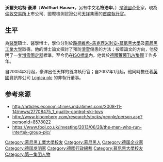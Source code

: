 '''沃爾夫哈特·豪澤'''（'''Wolfhart Hauser'''，另有中文名'''符浩申'''，{{bd|1949年|12月5日}}）是[[德國|德國]]企业家，現為[[倫敦交易所|倫敦交易所]]上市公司、國際檢測認證公司[[天祥_(公證行)|天祥]]集團的[[首席執行官|首席執行官]]。

==生平==
為[[醫學|醫學]]碩士、醫學博士，學位分別於[[路德維希-馬克西米利安-慕尼黑大學|路德維希-馬克西米利安-慕尼黑大學]]及[[慕尼黑工業大學|慕尼黑工業大學]]取得。他的博士論文探討了預防[[滑雪|滑雪]]傷患的方法；按着論文的方向，他發明了一套[[滑雪固定器|滑雪固定器]]標準，至今仍在[[國際標準化組織|ISO標準]]內。他曾於[[德國萊茵TUV集團|德國萊茵TUV集團]]工作多年。

自2005年3月起，豪澤出任天祥的首席執行官；自2007年1月起，他同時擔任着[[英國|英國]]資訊界公司 [[Logica_plc|Logica plc]] 的非執行董事。

==参考来源==
* http://articles.economictimes.indiatimes.com/2008-11-14/news/27708475_1_quality-control-ski-toys {{Wayback|url=http://articles.economictimes.indiatimes.com/2008-11-14/news/27708475_1_quality-control-ski-toys |date=20150419022232 }}
* http://www.bloomberg.com/research/stocks/people/person.asp?personId=8578022
* https://www.fool.co.uk/investing/2013/06/28/the-men-who-run-intertek-group-plc/ {{Wayback|url=https://www.fool.co.uk/investing/2013/06/28/the-men-who-run-intertek-group-plc/ |date=20150416223441 }}

{{DEFAULTSORT:Hauser, Wolfhart}}
[[Category:慕尼黑工業大學校友|Category:慕尼黑工業大學校友]]
[[Category:慕尼黑人|Category:慕尼黑人]]
[[Category:德国企业家|Category:德国企业家]]
[[Category:德国发明家|Category:德国发明家]]
[[Category:德國行政總裁|Category:德國行政總裁]]
[[Category:慕尼黑大學校友|Category:慕尼黑大學校友]]
[[Category:第一集团人物|Category:第一集团人物]]